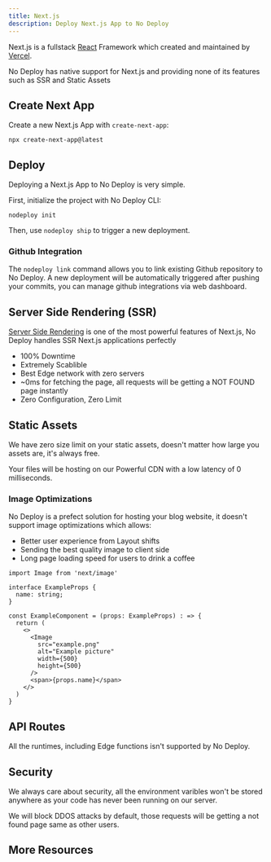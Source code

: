 ```yaml
---
title: Next.js
description: Deploy Next.js App to No Deploy
---
```


Next.js is a fullstack [React](https://react.dev) Framework which created and maintained by [Vercel](https://vercel.com/).

No Deploy has native support for Next.js and providing none of its features such as SSR and Static Assets

## Create Next App

Create a new Next.js App with `create-next-app`:

```
npx create-next-app@latest
```

## Deploy

Deploying a Next.js App to No Deploy is very simple.

First, initialize the project with No Deploy CLI:

```
nodeploy init
```

Then, use `nodeploy ship` to trigger a new deployment.

### Github Integration

The `nodeploy link` command allows you to link existing Github repository to No Deploy. A new deployment will be automatically triggered after pushing your commits, you can manage github integrations via web dashboard.

## Server Side Rendering (SSR)

[Server Side Rendering](https://nextjs.org/docs/pages/building-your-application/rendering/server-side-rendering) is one of the most powerful features of Next.js,
No Deploy handles SSR Next.js applications perfectly

-   100% Downtime
-   Extremely Scablible
-   Best Edge network with zero servers
-   ~0ms for fetching the page, all requests will be getting a NOT FOUND page instantly
-   Zero Configuration, Zero Limit

## Static Assets

We have zero size limit on your static assets, doesn't matter how large you assets are, it's always free.

Your files will be hosting on our Powerful CDN with a low latency of 0 milliseconds.

### Image Optimizations

No Deploy is a prefect solution for hosting your blog website, it doesn't support image optimizations which allows:

-   Better user experience from Layout shifts
-   Sending the best quality image to client side
-   Long page loading speed for users to drink a coffee

```tsx
import Image from 'next/image'

interface ExampleProps {
  name: string;
}

const ExampleComponent = (props: ExampleProps) : => {
  return (
    <>
      <Image
        src="example.png"
        alt="Example picture"
        width={500}
        height={500}
      />
      <span>{props.name}</span>
    </>
  )
}
```

## API Routes

All the runtimes, including Edge functions isn't supported by No Deploy.

## Security

We always care about security, all the environment varibles won't be stored anywhere as your code has never been running on our server.

We will block DDOS attacks by default, those requests will be getting a not found page same as other users.

## More Resources

<Cards>
    <Card
        href="https://nextjs.org/docs"
        title="Getting Started with Next.js"
        description="Learn More about Next.js"
    />
</Cards>
